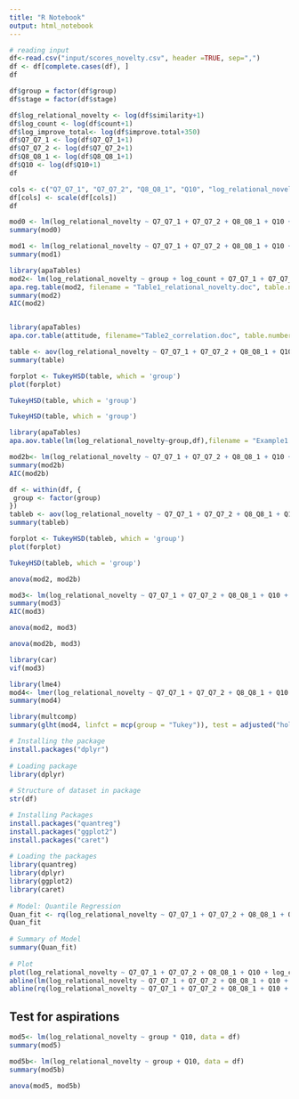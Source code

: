 ```yaml
---
title: "R Notebook"
output: html_notebook
---
```


 
```r
# reading input 
df<-read.csv("input/scores_novelty.csv", header =TRUE, sep=",")
df <- df[complete.cases(df), ]  
df
```

```r
df$group = factor(df$group)
df$stage = factor(df$stage)
```

```r
df$log_relational_novelty <- log(df$similarity+1) 
df$log_count <- log(df$count+1) 
df$log_improve_total<- log(df$improve.total+350)
df$Q7_Q7_1 <- log(df$Q7_Q7_1+1)
df$Q7_Q7_2 <- log(df$Q7_Q7_2+1)
df$Q8_Q8_1 <- log(df$Q8_Q8_1+1)
df$Q10 <- log(df$Q10+1)
df
```

```r
cols <- c("Q7_Q7_1", "Q7_Q7_2", "Q8_Q8_1", "Q10", "log_relational_novelty", "log_count", "log_improve_total")
df[cols] <- scale(df[cols])
df
```


```r
mod0 <- lm(log_relational_novelty ~ Q7_Q7_1 + Q7_Q7_2 + Q8_Q8_1 + Q10 + log_count, data = df )
summary(mod0)
```

```r
mod1 <- lm(log_relational_novelty ~ Q7_Q7_1 + Q7_Q7_2 + Q8_Q8_1 + Q10 + group, data = df )
summary(mod1)
```

```r
library(apaTables)
mod2<- lm(log_relational_novelty ~ group + log_count + Q7_Q7_1 + Q7_Q7_2 + Q8_Q8_1 + Q10 , data = df )
apa.reg.table(mod2, filename = "Table1_relational_novelty.doc", table.number = 1)
summary(mod2)
AIC(mod2)
```

```r

```


```r
library(apaTables)
apa.cor.table(attitude, filename="Table2_correlation.doc", table.number=1)
```



```r
table <- aov(log_relational_novelty ~ Q7_Q7_1 + Q7_Q7_2 + Q8_Q8_1 + Q10 + log_count + group, data = df)
summary(table)
```
```r
forplot <- TukeyHSD(table, which = 'group')
plot(forplot)
```
```r
TukeyHSD(table, which = 'group')
```



```r
TukeyHSD(table, which = 'group')
```

```r
library(apaTables)
apa.aov.table(lm(log_relational_novelty~group,df),filename = "Example1.doc",table.number = 1)
```


```r
mod2b<- lm(log_relational_novelty ~ Q7_Q7_1 + Q7_Q7_2 + Q8_Q8_1 + Q10 + log_count + group + log_improve_total, data = df )
summary(mod2b)
AIC(mod2b)
```
```r
df <- within(df, {
 group <- factor(group)
})
tableb <- aov(log_relational_novelty ~ Q7_Q7_1 + Q7_Q7_2 + Q8_Q8_1 + Q10 + log_count + group, data = df)
summary(tableb)
```
```r
forplot <- TukeyHSD(tableb, which = 'group')
plot(forplot)
```
```r
TukeyHSD(tableb, which = 'group')
```


```r
anova(mod2, mod2b)
```


```r
mod3<- lm(log_relational_novelty ~ Q7_Q7_1 + Q7_Q7_2 + Q8_Q8_1 + Q10 + log_count + group + group * log_improve_total, data = df )
summary(mod3)
AIC(mod3)
```

```r
anova(mod2, mod3)
```

```r
anova(mod2b, mod3)
```


```r
library(car)
vif(mod3)
```
```r
library(lme4)
mod4<- lmer(log_relational_novelty ~ Q7_Q7_1 + Q7_Q7_2 + Q8_Q8_1 + Q10 + log_count + group + log_improve_total + ( 1 | stage ) + ( 1 | user2), data = df, REML = FALSE )
summary(mod4)
```

```r
library(multcomp)
summary(glht(mod4, linfct = mcp(group = "Tukey")), test = adjusted("holm"))
```

```r
# Installing the package 
install.packages("dplyr") 
      
# Loading package 
library(dplyr) 
      
# Structure of dataset in package 
str(df)

# Installing Packages
install.packages("quantreg")
install.packages("ggplot2")
install.packages("caret")
  
# Loading the packages
library(quantreg)
library(dplyr)
library(ggplot2)
library(caret)
  
# Model: Quantile Regression
Quan_fit <- rq(log_relational_novelty ~ Q7_Q7_1 + Q7_Q7_2 + Q8_Q8_1 + Q10 + log_count + group + log_improve_total, data = df)
Quan_fit
  
# Summary of Model
summary(Quan_fit)
  
# Plot
plot(log_relational_novelty ~ Q7_Q7_1 + Q7_Q7_2 + Q8_Q8_1 + Q10 + log_count + group + log_improve_total, data = df, pch = 16, main = "Plot")
abline(lm(log_relational_novelty ~ Q7_Q7_1 + Q7_Q7_2 + Q8_Q8_1 + Q10 + log_count + group + log_improve_total, data = df), col = "red", lty = 2)
abline(rq(log_relational_novelty ~ Q7_Q7_1 + Q7_Q7_2 + Q8_Q8_1 + Q10 + log_count + group + log_improve_total, data = df), col = "blue", lty = 2)
```

## Test for aspirations 

```r
mod5<- lm(log_relational_novelty ~ group * Q10, data = df)
summary(mod5)
```

```r
mod5b<- lm(log_relational_novelty ~ group + Q10, data = df)
summary(mod5b)
```

```r
anova(mod5, mod5b)
```



